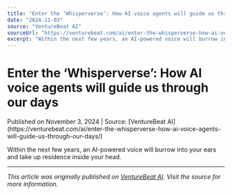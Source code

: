 ```yaml
---
title: "Enter the ‘Whisperverse’: How AI voice agents will guide us through our days"
date: "2024-11-03"
source: "VentureBeat AI"
sourceUrl: "https://venturebeat.com/ai/enter-the-whisperverse-how-ai-voice-agents-will-guide-us-through-our-days/"
excerpt: "Within the next few years, an AI-powered voice will burrow into your ears and take up residence inside your head...."
---
```


# Enter the ‘Whisperverse’: How AI voice agents will guide us through our days

<div class="text-sm text-gray-500 mb-4">
  Published on November 3, 2024 | Source: [VentureBeat AI](https://venturebeat.com/ai/enter-the-whisperverse-how-ai-voice-agents-will-guide-us-through-our-days/)
</div>

Within the next few years, an AI-powered voice will burrow into your ears and take up residence inside your head.

---

*This article was originally published on [VentureBeat AI](https://venturebeat.com/ai/enter-the-whisperverse-how-ai-voice-agents-will-guide-us-through-our-days/). Visit the source for more information.*
